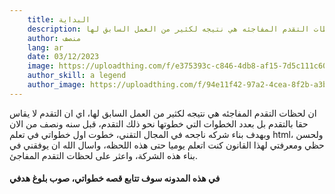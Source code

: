 ```yaml
---
    title: البداية
    description: ان لحظات التقدم المفاجئه هي نتيجه لكثير من العمل السابق لها
    author: منصف
    lang: ar
    date: 03/12/2023
    image: https://uploadthing.com/f/e375393c-c846-4db8-af15-7d5c111c603b-ir71iw.png
    author_skill: a legend
    author_image: https://uploadthing.com/f/94e11f42-97a2-4cea-8f2b-a3b9f131a51a-1bnhpd.png
---
```



ان لحظات التقدم المفاجئه هي نتيجه لكثير من العمل السابق لها، اي ان التقدم لا يقاس حقا بالتقدم بل بعدد الخطوات التي خطوتها نحو ذلك التقدم، قبل سنه ونصف من الان وبهدف بناء شركه ناجحه في المجال التقني، خطوت اول خطواتي في تعلم html، ولحسن حظي ومعرفتي لهذا القانون كنت اتعلم يوميا حتى هذه اللحظه، واسال الله ان يوفقني في بناء هذه الشركة، واعثر على لحظات التقدم المفاجئ.

#### في هذه المدونه سوف تتابع قصه خطواتي، صوب بلوغ هدفي  

